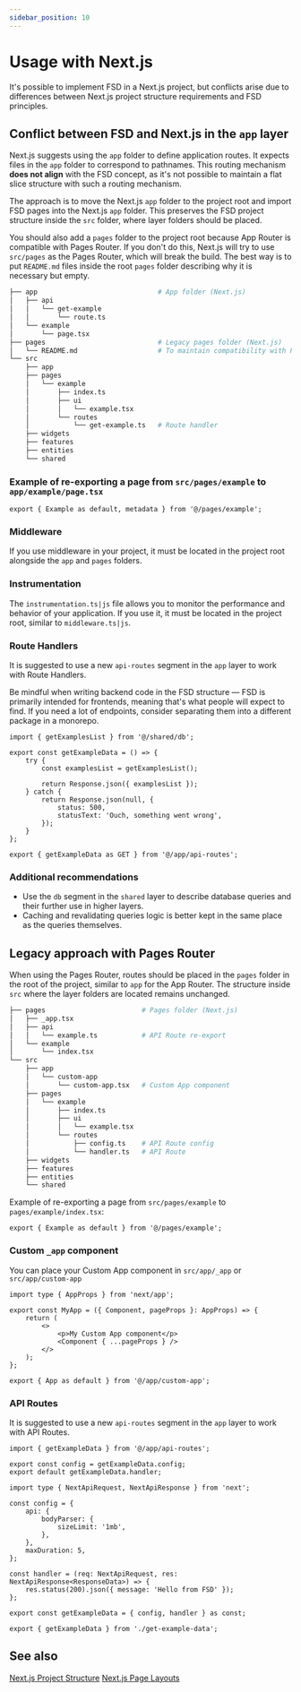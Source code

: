 ```yaml
---
sidebar_position: 10
---
```

# Usage with Next.js

It's possible to implement FSD in a Next.js project, but conflicts arise due to differences between Next.js project structure requirements and FSD principles.

## Conflict between FSD and Next.js in the `app` layer

Next.js suggests using the `app` folder to define application routes. It expects files in the `app` folder to correspond to pathnames.
This routing mechanism **does not align** with the FSD concept, as it's not possible to maintain a flat slice structure with such a routing mechanism.

The approach is to move the Next.js `app` folder to the project root and import FSD pages into the Next.js `app` folder.
This preserves the FSD project structure inside the `src` folder, where layer folders should be placed.

You should also add a `pages` folder to the project root because App Router is compatible with Pages Router.
If you don't do this, Next.js will try to use `src/pages` as the Pages Router, which will break the build.
The best way is to put `README.md` files inside the root `pages` folder describing why it is necessary but empty.

```sh
├── app                              # App folder (Next.js)
│   ├── api
│   │   └── get-example
│   │       └── route.ts
│   └── example
│       └── page.tsx
├── pages                            # Legacy pages folder (Next.js)
│   └── README.md                    # To maintain compatibility with Pages Router
└── src
    ├── app
    ├── pages
    │   └── example
    │       ├── index.ts
    │       ├── ui
    │       │   └── example.tsx
    │       └── routes
    │           └── get-example.ts   # Route handler
    ├── widgets
    ├── features
    ├── entities
    └── shared
```

### Example of re-exporting a page from `src/pages/example` to `app/example/page.tsx`

```tsx title="app/example/page.tsx"
export { Example as default, metadata } from '@/pages/example';
```

### Middleware
If you use middleware in your project, it must be located in the project root alongside the `app` and `pages` folders.

### Instrumentation
The `instrumentation.ts|js` file allows you to monitor the performance and behavior of your application. If you use it, it must be located in the project root, similar to `middleware.ts|js`.

### Route Handlers
It is suggested to use a new `api-routes` segment in the `app` layer to work with Route Handlers.

Be mindful when writing backend code in the FSD structure — FSD is primarily intended for frontends, meaning that's what people will expect to find.
If you need a lot of endpoints, consider separating them into a different package in a monorepo.

```tsx title="src/app/api-routes/get-example-data.ts"
import { getExamplesList } from '@/shared/db';

export const getExampleData = () => {
    try {
        const examplesList = getExamplesList();

        return Response.json({ examplesList });
    } catch {
        return Response.json(null, {
            status: 500,
            statusText: 'Ouch, something went wrong',
        });
    }
};
```

```tsx title="app/api/example/route.ts"
export { getExampleData as GET } from '@/app/api-routes';
```

### Additional recommendations
- Use the `db` segment in the `shared` layer to describe database queries and their further use in higher layers.
- Caching and revalidating queries logic is better kept in the same place as the queries themselves.

## Legacy approach with Pages Router
When using the Pages Router, routes should be placed in the `pages` folder in the root of the project, similar to `app` for the App Router.
The structure inside `src` where the layer folders are located remains unchanged.

```sh
├── pages                        # Pages folder (Next.js)
│   ├── _app.tsx
│   ├── api
│   │   └── example.ts           # API Route re-export
│   └── example
│       └── index.tsx
└── src
    ├── app
    │   └── custom-app
    │       └── custom-app.tsx   # Custom App component
    ├── pages
    │   └── example
    │       ├── index.ts
    │       ├── ui
    │       │   └── example.tsx
    │       └── routes
    │           ├── config.ts    # API Route config
    │           └── handler.ts   # API Route
    ├── widgets
    ├── features
    ├── entities
    └── shared
```

Example of re-exporting a page from `src/pages/example` to `pages/example/index.tsx`:

```tsx title="pages/example/index.tsx"
export { Example as default } from '@/pages/example';
```

### Custom `_app` component

You can place your Custom App component in `src/app/_app` or `src/app/custom-app`

```tsx title="src/app/custom-app/custom-app.tsx"
import type { AppProps } from 'next/app';

export const MyApp = ({ Component, pageProps }: AppProps) => {
    return (
        <>
            <p>My Custom App component</p>
            <Component { ...pageProps } />
        </>
    );
};
```

```tsx title="pages/_app.tsx"
export { App as default } from '@/app/custom-app';
```

### API Routes
It is suggested to use a new `api-routes` segment in the `app` layer to work with API Routes.

```tsx title="app/api/example.ts"
import { getExampleData } from '@/app/api-routes';

export const config = getExampleData.config;
export default getExampleData.handler;
```

```tsx title="src/app/api-routes/get-example-data.ts"
import type { NextApiRequest, NextApiResponse } from 'next';

const config = {
    api: {
        bodyParser: {
            sizeLimit: '1mb',
        },
    },
    maxDuration: 5,
};

const handler = (req: NextApiRequest, res: NextApiResponse<ResponseData>) => {
    res.status(200).json({ message: 'Hello from FSD' });
};

export const getExampleData = { config, handler } as const;
```

```tsx title="src/app/api-routes/index.ts"
export { getExampleData } from './get-example-data';
```

## See also

[Next.js Project Structure](https://Next.js.org/docs/app/getting-started/project-structure)
[Next.js Page Layouts](https://Next.js.org/docs/app/getting-started/layouts-and-pages)

[project-knowledge]: /docs/about/understanding/knowledge-types
[ext-app-router-stackblitz]: https://stackblitz.com/edit/stackblitz-starters-aiez55?file=README.md